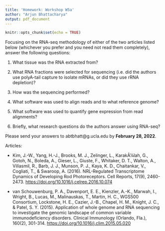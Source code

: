 ```yaml
---
title: 'Homework: Workshop W5a'
author: "Arjun Bhattacharya"
output: pdf_document
---
```


```r
knitr::opts_chunk$set(echo = TRUE)
```

Focusing on the RNA-seq methodology of either of the two articles listed below (whichever you prefer and you need not read them completely), answer the following questions:

1.  What tissue was the RNA extracted from?

2.  What RNA fractions were selected for sequencing (i.e. did the authors use polyA-tail capture to isolate mRNAs, or did they use rRNA depletion)?

3.  How was the sequencing performed?

4.  What software was used to align reads and to what reference genome?

5.  What software was used to quantify gene expression from read alignments?

6.  Briefly, what research questions do the authors answer using RNA-seq?

Please send your answers to abtbhatt\@g.ucla.edu by **February 28, 2022**.

Articles:

-   Kim, J.-W., Yang, H.-J., Brooks, M. J., Zelinger, L., KarakÃ¼lah, G., Gotoh, N., Boleda, A., Gieser, L., Giuste, F., Whitaker, D. T., Walton, A., Villasmil, R., Barb, J. J., Munson, P. J., Kaya, K. D., Chaitankar, V., Cogliati, T., & Swaroop, A. (2016). NRL-Regulated Transcriptome Dynamics of Developing Rod Photoreceptors. Cell Reports, 17(9), 2460-2473. <https://doi.org/10.1016/j.celrep.2016.10.074>

-   van Schouwenburg, P. A., Davenport, E. E., Kienzler, A.-K., Marwah, I., Wright, B., Lucas, M., Malinauskas, T., Martin, H. C., WGS500 Consortium, Lockstone, H. E., Cazier, J.-B., Chapel, H. M., Knight, J. C., & Patel, S. Y. (2015). Application of whole genome and RNA sequencing to investigate the genomic landscape of common variable immunodeficiency disorders. Clinical Immunology (Orlando, Fla.), 160(2), 301-314. <https://doi.org/10.1016/j.clim.2015.05.020>
